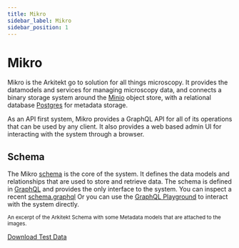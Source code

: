 ```yaml
---
title: Mikro
sidebar_label: Mikro
sidebar_position: 1
---
```




# Mikro

Mikro is the Arkitekt go to solution for all things microscopy.  It provides 
the datamodels and services for managing microscopy data, and connects a binary
storage system around the [Minio](https://min.io/) object store, with a relational
database [Postgres](https://postgressql.org)  for metadata storage. 

As an API first system, Mikro provides a GraphQL API for all of its operations that
can be used by any client.  It also provides a web based admin UI for interacting with
the system through a browser.

## Schema

The Mikro [schema](docs/features/graphql#schema) is the core of the system. It defines the data models and relationships
that are used to store and retrieve data.  The schema is defined in [GraphQL](https://graphql.org)
and provides the only interface to the system.  You can inspect a recent [schema.graphql](/schema.graphql)
Or you can use the [GraphQL Playground](http://localhost:8020/graphql) to interact with the system
directly.

<div className="mt-2 p-6 w-full">
<Image img={schema} />

<div className="text-gray-400 mb-2">
<small>An excerpt of the Arkitekt Schema with some Metadata models that are attached to the images.</small></div>
</div>



<a href="https://downloads.openmicroscopy.org/images/Leica-LIF/imagesc-30856/20191025%20Test%20FRET%20585.%20423,%20426.lif">Download Test Data </a>